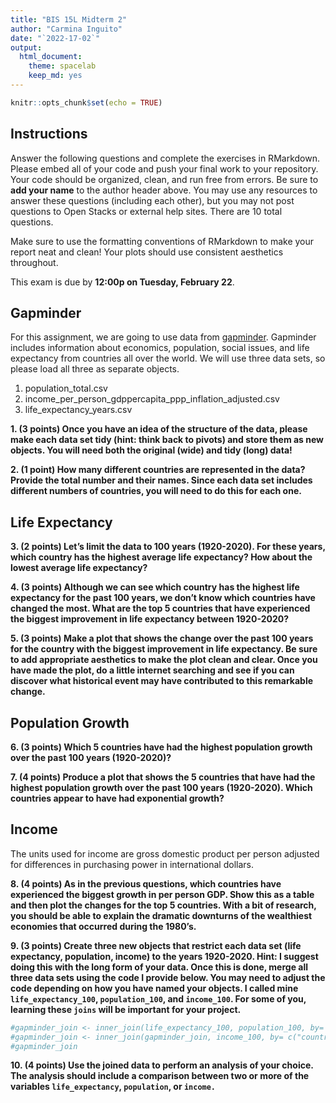 ```yaml
---
title: "BIS 15L Midterm 2"
author: "Carmina Inguito"
date: "`2022-17-02`"
output:
  html_document: 
    theme: spacelab
    keep_md: yes
---
```


```r
knitr::opts_chunk$set(echo = TRUE)
```

## Instructions
Answer the following questions and complete the exercises in RMarkdown. Please embed all of your code and push your final work to your repository. Your code should be organized, clean, and run free from errors. Be sure to **add your name** to the author header above. You may use any resources to answer these questions (including each other), but you may not post questions to Open Stacks or external help sites. There are 10 total questions.  

Make sure to use the formatting conventions of RMarkdown to make your report neat and clean! Your plots should use consistent aesthetics throughout.  

This exam is due by **12:00p on Tuesday, February 22**.  

## Gapminder
For this assignment, we are going to use data from  [gapminder](https://www.gapminder.org/). Gapminder includes information about economics, population, social issues, and life expectancy from countries all over the world. We will use three data sets, so please load all three as separate objects.    

1. population_total.csv  
2. income_per_person_gdppercapita_ppp_inflation_adjusted.csv  
3. life_expectancy_years.csv  

**1. (3 points) Once you have an idea of the structure of the data, please make each data set tidy (hint: think back to pivots) and store them as new objects. You will need both the original (wide) and tidy (long) data!**

**2. (1 point) How many different countries are represented in the data? Provide the total number and their names. Since each data set includes different numbers of countries, you will need to do this for each one.**  

## Life Expectancy  

**3. (2 points) Let's limit the data to 100 years (1920-2020). For these years, which country has the highest average life expectancy? How about the lowest average life expectancy?**  

**4. (3 points) Although we can see which country has the highest life expectancy for the past 100 years, we don't know which countries have changed the most. What are the top 5 countries that have experienced the biggest improvement in life expectancy between 1920-2020?**  

**5. (3 points) Make a plot that shows the change over the past 100 years for the country with the biggest improvement in life expectancy. Be sure to add appropriate aesthetics to make the plot clean and clear. Once you have made the plot, do a little internet searching and see if you can discover what historical event may have contributed to this remarkable change.**

## Population Growth
**6. (3 points) Which 5 countries have had the highest population growth over the past 100 years (1920-2020)?**

**7. (4 points) Produce a plot that shows the 5 countries that have had the highest population growth over the past 100 years (1920-2020). Which countries appear to have had exponential growth?**  

## Income
The units used for income are gross domestic product per person adjusted for differences in purchasing power in international dollars.

**8. (4 points) As in the previous questions, which countries have experienced the biggest growth in per person GDP. Show this as a table and then plot the changes for the top 5 countries. With a bit of research, you should be able to explain the dramatic downturns of the wealthiest economies that occurred during the 1980's.**  

**9. (3 points) Create three new objects that restrict each data set (life expectancy, population, income) to the years 1920-2020. Hint: I suggest doing this with the long form of your data. Once this is done, merge all three data sets using the code I provide below. You may need to adjust the code depending on how you have named your objects. I called mine `life_expectancy_100`, `population_100`, and `income_100`. For some of you, learning these `joins` will be important for your project.**  

```r
#gapminder_join <- inner_join(life_expectancy_100, population_100, by= c("country", "year"))
#gapminder_join <- inner_join(gapminder_join, income_100, by= c("country", "year"))
#gapminder_join
```

**10. (4 points) Use the joined data to perform an analysis of your choice. The analysis should include a comparison between two or more of the variables `life_expectancy`, `population`, or `income.`**  